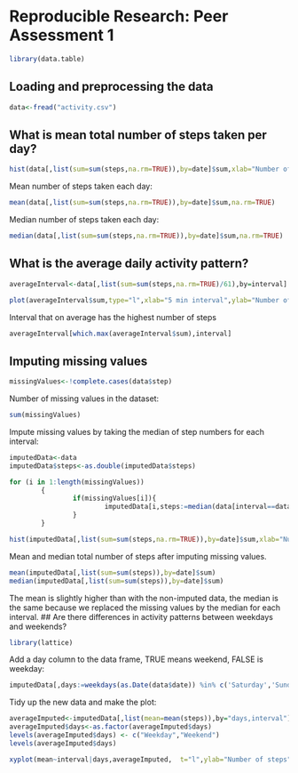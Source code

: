 # Reproducible Research: Peer Assessment 1

```r
library(data.table)
```
## Loading and preprocessing the data
```r
data<-fread("activity.csv")
```



## What is mean total number of steps taken per day?
```r
hist(data[,list(sum=sum(steps,na.rm=TRUE)),by=date]$sum,xlab="Number of steps",main="Number of steps taken each day")
```

Mean number of steps taken each day:
```r
mean(data[,list(sum=sum(steps,na.rm=TRUE)),by=date]$sum,na.rm=TRUE)
```

Median number of steps taken each day:
```r
median(data[,list(sum=sum(steps,na.rm=TRUE)),by=date]$sum,na.rm=TRUE)
```


## What is the average daily activity pattern?
```r
averageInterval<-data[,list(sum=sum(steps,na.rm=TRUE)/61),by=interval]

plot(averageInterval$sum,type="l",xlab="5 min interval",ylab="Number of steps (mean of all days",main="Average number of steps in 5 min interval")
```

Interval that on average has the highest number of steps
```r
averageInterval[which.max(averageInterval$sum),interval]
```

## Imputing missing values
```r
missingValues<-!complete.cases(data$step)
```
Number of missing values in the dataset:
```r
sum(missingValues)
```
Impute missing values by taking the median of step numbers for each interval:

```r
imputedData<-data
imputedData$steps<-as.double(imputedData$steps)

for (i in 1:length(missingValues))
        {
                if(missingValues[i]){
                        imputedData[i,steps:=median(data[interval==data[i,interval],steps],na.rm=TRUE)]
                }
        }

hist(imputedData[,list(sum=sum(steps,na.rm=TRUE)),by=date]$sum,xlab="Number of steps",main="Number of steps taken each day")
```

Mean and median total number of steps after imputing missing values.
```r
mean(imputedData[,list(sum=sum(steps)),by=date]$sum)
median(imputedData[,list(sum=sum(steps)),by=date]$sum)
```
The mean is slightly higher than with the non-imputed data, the median is the same because we replaced the missing values by the median for each interval.
## Are there differences in activity patterns between weekdays and weekends?
```r
library(lattice)
```
Add a day column to the data frame, TRUE means weekend, FALSE is weekday:
```r
imputedData[,days:=weekdays(as.Date(data$date)) %in% c('Saturday','Sunday')]
```

Tidy up the new data and make the plot:
```r
averageImputed<-imputedData[,list(mean=mean(steps)),by="days,interval"]
averageImputed$days<-as.factor(averageImputed$days)
levels(averageImputed$days) <- c("Weekday","Weekend")
levels(averageImputed$days)

xyplot(mean~interval|days,averageImputed,  t="l",ylab="Number of steps",xlab="Interval")
```

